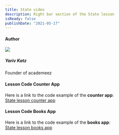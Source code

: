 ```yaml
---
title: State video
description: Right bar section of the State lesson
isReady: false
publishDate: "2021-05-17"
---
```


#### Author

<Link href="/en/user/yariv-katz" className="flex mt-3 items-center">
  <div>
    <img
      src="https://avatars.githubusercontent.com/u/2714362?v=4"
      className="relative flex h-10 w-10 shrink-0 overflow-hidden rounded-full"
    />
  </div>
  <div className="ml-2 leading-tight text-sm">
    <h5 className="font-bold">Yariv Katz</h5>
    <p>Founder of academeez</p>
  </div>
</Link>

#### Lesson Code Counter App

Here is a link to the code example of the **counter app**:  
[State lesson counter app](https://codesandbox.io/p/sandbox/empty-glitter-j625vk)

#### Lesson Code Books App

Here is a link to the code example of the **books app**:  
[State lesson books app](https://codesandbox.io/p/sandbox/ecstatic-cdn-25c6wt)
